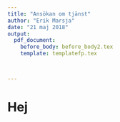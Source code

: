 ```yaml
---
title: "Ansökan om tjänst"
author: "Erik Marsja"
date: "21 maj 2018"
output: 
  pdf_document:
    before_body: before_body2.tex
    template: templatefp.tex



---
```


\centering

# Hej

\raggedright
\clearpage